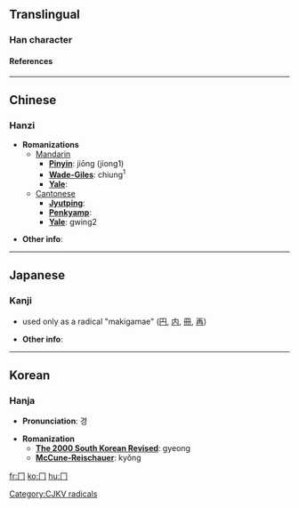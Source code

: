 ==Translingual==
===Han character===
{{Han char|rad=冂|as=00|sn=2|so=|four=|canj=中尸 (LS), X中尸 (XLS)|cmean= wide;  KangXi radical [[Wiktionary:Chinese radical index 冂|冂]]}}
====References====
{{Han ref|kx=0128.300|dkj=01506|dj=0289.090|hdz=10096.130|uh=5182|ud=20866}}
----

==Chinese==
===Hanzi===


* '''Romanizations'''
** [[Mandarin]]
*** '''[[Pinyin]]''': jiōng (jiong1)
*** '''[[Wade-Giles]]''': chiung<sup>1</sup>
*** '''[[Yale]]''': 
**[[Cantonese]]
***'''[[Jyutping]]''':
***'''[[Penkyamp]]''': 
***'''[[Yale]]''': gwing2

* '''Other info''': 
----

==Japanese==
===Kanji===


* used only as a radical "makigamae" ([[円]], [[内]], [[冊]], [[再]])


* '''Other info''':  
----

==Korean==
===Hanja===

* '''Pronunciation''': 경

* '''Romanization'''
** '''[[The 2000 South Korean Revised Romanization|The 2000 South Korean Revised]]''': gyeong
** '''[[McCune-Reischauer]]''': kyŏng




[[Category:CJKV radicals]]

[[fr:冂]]
[[ko:冂]]
[[hu:冂]]